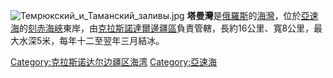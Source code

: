 [[Image:Темрюкский_и_Таманский_заливы.jpg|thumb]]
'''塔曼灣'''是[[俄羅斯|俄羅斯]]的[[海灣|海灣]]，位於[[亞速海|亞速海]]的[[刻赤海峽|刻赤海峽]]東岸，由[[克拉斯諾達爾邊疆區|克拉斯諾達爾邊疆區]]負責管轄，長約16公里、寬8公里，最大水深5米，每年十二至翌年三月結冰。

{{coord|display=title |45|16|26|N|36|46|59|E |type:waterbody_region:RU-KDA_scale:1000000}}

{{Russia-geo-stub}}
[[Category:克拉斯诺达尔边疆区海湾|Category:克拉斯诺达尔边疆区海湾]]
[[Category:亞速海|Category:亞速海]]